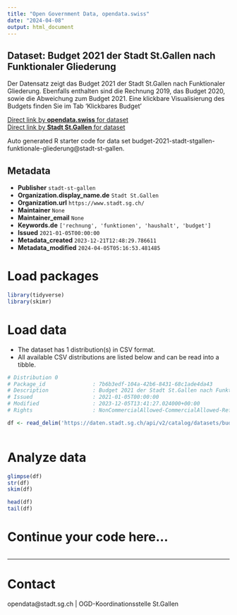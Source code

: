 ```yaml
---
title: "Open Government Data, opendata.swiss"
date: "2024-04-08"
output: html_document
---
```


## Dataset: Budget 2021 der Stadt St.Gallen nach Funktionaler Gliederung

Der Datensatz zeigt das Budget 2021 der Stadt St.Gallen nach Funktionaler Gliederung. Ebenfalls enthalten sind die Rechnung 2019, das Budget 2020, sowie die Abweichung zum Budget 2021. Eine klickbare Visualisierung des Budgets finden Sie im Tab 'Klickbares Budget'

[Direct link by **opendata.swiss** for dataset](https://opendata.swiss/de/dataset/budget-2021-der-stadt-st-gallen-nach-funktionaler-gliederung)<br>
[Direct link by **Stadt St.Gallen** for dataset](https://daten.stadt.sg.ch/explore/dataset/budget-2021-stadt-stgallen-funktionale-gliederung/)

Auto generated R starter code for data set budget-2021-stadt-stgallen-funktionale-gliederung@stadt-st-gallen.

## Metadata

- **Publisher** `stadt-st-gallen`
- **Organization.display_name.de** `Stadt St.Gallen`
- **Organization.url** `https://www.stadt.sg.ch/`
- **Maintainer** `None`
- **Maintainer_email** `None`
- **Keywords.de** `['rechnung', 'funktionen', 'haushalt', 'budget']`
- **Issued** `2021-01-05T00:00:00`
- **Metadata_created** `2023-12-21T12:48:29.786611`
- **Metadata_modified** `2024-04-05T05:16:53.481485`


# Load packages

```r

library(tidyverse)
library(skimr)

```

# Load data

-   The dataset has 1 distribution(s) in CSV format.
-   All available CSV distributions are listed below and can be read into a tibble.

```r

# Distribution 0
# Package_id               : 7b6b3edf-104a-42b6-8431-68c1ade4da43
# Description              : Budget 2021 der Stadt St.Gallen nach Funktionaler Gliederung (csv)
# Issued                   : 2021-01-05T00:00:00
# Modified                 : 2023-12-05T13:41:27.024000+00:00
# Rights                   : NonCommercialAllowed-CommercialAllowed-ReferenceRequired

df <- read_delim('https://daten.stadt.sg.ch/api/v2/catalog/datasets/budget-2021-stadt-stgallen-funktionale-gliederung/exports/csv')



```

# Analyze data

```r

glimpse(df)
str(df)
skim(df)

head(df)
tail(df)

```

# Continue your code here...

```r

```

------------------------------------------------------------------------

# Contact

opendata@stadt.sg.ch | OGD-Koordinationsstelle St.Gallen
